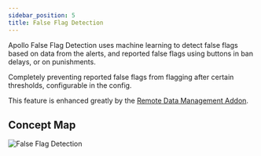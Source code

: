 ```yaml
---
sidebar_position: 5
title: False Flag Detection
---
```


Apollo False Flag Detection uses machine learning to detect false flags based on data from the alerts, and reported false flags using buttons in ban delays, or on punishments.

Completely preventing reported false flags from flagging after certain thresholds, configurable in the config.

This feature is enhanced greatly by the [Remote Data Management Addon](/Apollo/Addons/RemoteDataManagement).

## Concept Map

![False Flag Detection](./assets/false-flag-detection.png)